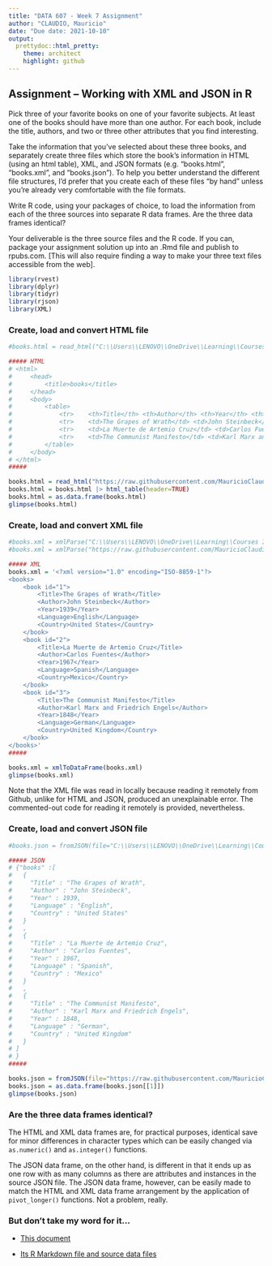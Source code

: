 ---
title: "DATA 607 - Week 7 Assignment"
author: "CLAUDIO, Mauricio"
date: "Due date: 2021-10-10"
output:
  prettydoc::html_pretty:
    theme: architect
    highlight: github
---

## Assignment – Working with XML and JSON in R

Pick three of your favorite books on one of your favorite subjects. At least one of the books should have more than one author. For each book, include the title, authors, and two or three other attributes that you find interesting.  

Take the information that you’ve selected about these three books, and separately create three files which store the book’s information in HTML (using an html table), XML, and JSON formats (e.g. “books.html”, “books.xml”, and “books.json”). To help you better understand the different file structures, I’d prefer that you create each of these files “by hand” unless you’re already very comfortable with the file formats.  

Write R code, using your packages of choice, to load the information from each of the three sources into separate R data frames. Are the three data frames identical?  

Your deliverable is the three source files and the R code. If you can, package your assignment solution up into an .Rmd file and publish to rpubs.com. [This will also require finding a way to make your three text files accessible from the web].  

```{r, include=FALSE}
library(rvest)
library(dplyr)
library(tidyr)
library(rjson)
library(XML)
```

### Create, load and convert HTML file

```{r}
#books.html = read_html("C:\\Users\\LENOVO\\OneDrive\\Learning\\Courses In Progress\\DATA 607\\Weekly Lessons\\Week 7\\Assignment\\books html.txt")

##### HTML
# <html>
#     <head>
#         <title>books</title>
#     </head>
#     <body>
#         <table>
#             <tr>    <th>Title</th> <th>Author</th> <th>Year</th> <th>Language</th> <th>Country</th>    </tr>
#             <tr>    <td>The Grapes of Wrath</td> <td>John Steinbeck</td> <td>1939</td> <td>English</td> <td>United States</td>    </tr>
#             <tr>    <td>La Muerte de Artemio Cruz</td> <td>Carlos Fuentes</td> <td>1967</td> <td>Spanish</td> <td>Mexico</td> </tr>
#             <tr>    <td>The Communist Manifesto</td> <td>Karl Marx and Friedrich Engels</td> <td>1848</td> <td>German</td> <td>United Kingdom</td> </tr>
#         </table>
#     </body>
# </html>
#####

books.html = read_html("https://raw.githubusercontent.com/MauricioClaudio/CUNY-MPS-DATA-607/main/books%20html.txt")
books.html = books.html |> html_table(header=TRUE)
books.html = as.data.frame(books.html)
glimpse(books.html)

```
  
  
### Create, load and convert XML file

```{r}
#books.xml = xmlParse("C:\\Users\\LENOVO\\OneDrive\\Learning\\Courses In Progress\\DATA 607\\Weekly Lessons\\Week 7\\Assignment\\books xml.txt")
#books.xml = xmlParse("https://raw.githubusercontent.com/MauricioClaudio/CUNY-MPS-DATA-607/main/books%20xml.txt")

##### XML
books.xml = '<?xml version="1.0" encoding="ISO-8859-1"?>
<books>
    <book id="1">
        <Title>The Grapes of Wrath</Title>
        <Author>John Steinbeck</Author>
        <Year>1939</Year>
        <Language>English</Language>
        <Country>United States</Country>
    </book>
    <book id="2">
        <Title>La Muerte de Artemio Cruz</Title>
        <Author>Carlos Fuentes</Author>
        <Year>1967</Year>
        <Language>Spanish</Language>
        <Country>Mexico</Country>
    </book>
    <book id="3">
        <Title>The Communist Manifesto</Title>
        <Author>Karl Marx and Friedrich Engels</Author>
        <Year>1848</Year>
        <Language>German</Language>
        <Country>United Kingdom</Country>
    </book>
</books>'
#####

books.xml = xmlToDataFrame(books.xml)
glimpse(books.xml)

```
Note that the XML file was read in locally because reading it remotely from Github, unlike for HTML and JSON, produced an unexplainable error. The commented-out code for reading it remotely is provided, nevertheless.  

### Create, load and convert JSON file

```{r}
#books.json = fromJSON(file="C:\\Users\\LENOVO\\OneDrive\\Learning\\Courses In Progress\\DATA 607\\Weekly Lessons\\Week 7\\Assignment\\books json.txt")

##### JSON
# {"books" :[
#   {
#     "Title" : "The Grapes of Wrath",
#     "Author" : "John Steinbeck",
#     "Year" : 1939,
#     "Language" : "English",
#     "Country" : "United States"
#   }
#   ,
#   {
#     "Title" : "La Muerte de Artemio Cruz",
#     "Author" : "Carlos Fuentes",
#     "Year" : 1967,
#     "Language" : "Spanish",
#     "Country" : "Mexico"
#   }
#   ,
#   {
#     "Title" : "The Communist Manifesto",
#     "Author" : "Karl Marx and Friedrich Engels",
#     "Year" : 1848,
#     "Language" : "German",
#     "Country" : "United Kingdom"
#   }
# ]
# }
#####

books.json = fromJSON(file="https://raw.githubusercontent.com/MauricioClaudio/CUNY-MPS-DATA-607/main/books%20json.txt")
books.json = as.data.frame(books.json[[1]])
glimpse(books.json)
```


### Are the three data frames identical?

The HTML and XML data frames are, for practical purposes, identical save for minor differences in character types which can be easily changed via ``as.numeric()`` and ``as.integer()`` functions.  

The JSON data frame, on the other hand, is different in that it ends up as one row with as many columns as there are attributes and instances in the source JSON file. The JSON data frame, however, can be easily made to match the HTML and XML data frame arrangement by the application of ``pivot_longer()`` functions. Not a problem, really.  


### But don't take my word for it...

- [This document](https://rpubs.com/MauricioClaudio)

- [Its R Markdown file and source data files](https://github.com/MauricioClaudio/CUNY-MPS-DATA-607)
  




